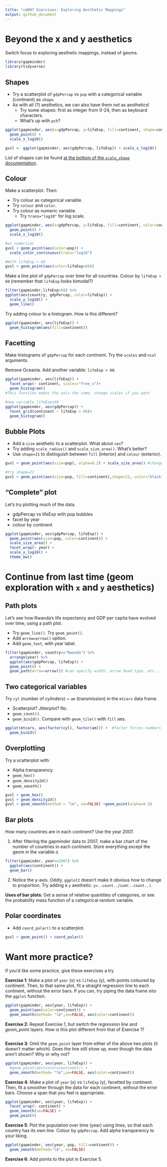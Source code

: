 ```yaml
---
title: "cm007 Exercises: Exploring Aesthetic Mappings"
output: github_document
---
```


# Beyond the x and y aesthetics

Switch focus to exploring aesthetic mappings, instead of geoms. 

```r
library(gapminder)
library(tidyverse)
```


## Shapes

- Try a scatterplot of `gdpPercap` vs `pop` with a categorical variable (continent) as `shape`.
- As with all (?) aesthetics, we can also have them _not_ as aesthetics!
    - Try some shapes: first as integer from 0-24, then as keyboard characters.
    - What's up with `pch`?
    
```r
ggplot(gapminder, aes(x=gdpPercap, y=lifeExp, fill=continent, shape=continent)) +
  geom_point() +
  scale_x_log10()

gvsl <- ggplot(gapminder, aes(gdpPercap, lifeExp)) + scale_x_log10()
```


List of shapes can be found [at the bottom of the `scale_shape` documentation](https://ggplot2.tidyverse.org/reference/scale_shape.html).

## Colour

Make a scatterplot. Then:

- Try colour as categorical variable.
- Try `colour` and `color`. 
- Try colour as numeric variable.
    - Try `trans="log10"` for log scale.
    
```r
ggplot(gapminder, aes(x=gdpPercap, y=lifeExp, fill=continent, color=continent)) +
  geom_point() +
  scale_x_log10()

#as numerical
gvsl + geom_point(aes(color=pop)) +
  scale_color_continuous(trans="log10")

#With lifeExp > 60
gvsl + geom_point(aes(color=lifeExp>60))
```



Make a line plot of `gdpPercap` over time for all countries. Colour by `lifeExp > 60` (remember that `lifeExp` looks bimodal?)

```r
filter(gapminder,lifeExp>60) %>% 
ggplot(aes(country, gdpPercap, color=lifeExp)) +
  scale_y_log10() +
  geom_line()
```


Try adding colour to a histogram. How is this different?

```r
ggplot(gapminder, aes(lifeExp)) +
  geom_histogram(aes(fill=continent))
```


## Facetting

Make histograms of `gdpPercap` for each continent. Try the `scales` and `ncol` arguments. 

Remove Oceania. Add another variable: `lifeExp > 60`. 

```r
ggplot(gapminder, aes(lifeExp)) +
  facet_wrap(~ continent, scales="free_x")+
  geom_histogram()
#This function makes the axis the same, change scales if you want

#new variable lifeExp>60
ggplot(gapminder, aes(gdpPercap)) +
  facet_grid(continent ~ lifeExp > 60)+
  geom_histogram()

```


## Bubble Plots

- Add a `size` aesthetic to a scatterplot. What about `cex`?
- Try adding `scale_radius()` and `scale_size_area()`. What's better?
- Use `shape=21` to distinguish between `fill` (interior) and `colour` (exterior).

```r
gvsl + geom_point(aes(size=pop), alpha=0.2) + scale_size_area() #changes size to rep. magnitude of numerical variable

#try shape=21
gvsl + geom_point(aes(size=pop, fill=continent),shape=21, color="black", alpha=0.3)
```


## "Complete" plot

Let's try plotting much of the data.

- gdpPercap vs lifeExp with pop bubbles
- facet by year
- colour by continent

```r
ggplot(gapminder, aes(gdpPercap, lifeExp)) +
  geom_point(aes(size=pop, color=continent)) +
  scale_size_area() +
  facet_wrap(~ year) +
  scale_x_log10() +
  theme_bw()
```


# Continue from last time (geom exploration with `x` and `y` aesthetics)

## Path plots

Let's see how Rwanda's life expectancy and GDP per capita have evolved over time, using a path plot.

- Try `geom_line()`. Try `geom_point()`.
- Add `arrow=arrow()` option.
- Add `geom_text`, with year label. 

```r
filter(gapminder, country=="Rwanda") %>%
  arrange(year) %>% 
  ggplot(aes(gdpPercap, lifeExp)) + 
  geom_point() +
  geom_path(arrow=arrow()) #can specify width, arrow head type, etc...
```



## Two categorical variables

Try `cyl` (number of cylinders) ~ `am` (transmission) in the `mtcars` data frame.

- Scatterplot? Jitterplot? No.
- `geom_count()`.
- `geom_bin2d()`. Compare with `geom_tile()` with `fill` aes.

```r
ggplot(mtcars, aes(factor(cyl), factor(am))) +  #factor forces numbers to be categories
  geom_bin2d()

```


## Overplotting

Try a scatterplot with:

- Alpha transparency.
- `geom_hex()`
- `geom_density2d()`
- `geom_smooth()`

```r
gvsl + geom_hex()
gvsl + geom_density2d()
gvsl + geom_smooth(method = "lm", se=FALSE) +geom_point(alpha=0.3)
```


## Bar plots

How many countries are in each continent? Use the year 2007.

1. After filtering the gapminder data to 2007, make a bar chart of the number of countries in each continent. Store everything except the geom in the variable `d`.

```r
filter(gapminder, year==2007) %>% 
  ggplot(aes(continent)) +
  geom_bar()
```


2. Notice the y-axis. Oddly, `ggplot2` doesn't make it obvious how to change to proportion. Try adding a `y` aesthetic: `y=..count../sum(..count..)`.



__Uses of bar plots__: Get a sense of relative quantities of categories, or see the probability mass function of a categorical random variable.



## Polar coordinates

- Add `coord_polar()` to a scatterplot.

```r
gvsl + geom_point() + coord_polar()
```



# Want more practice?

If you'd like some practice, give these exercises a try

__Exercise 1__: Make a plot of `year` (x) vs `lifeExp` (y), with points coloured by continent. Then, to that same plot, fit a straight regression line to each continent, without the error bars. If you can, try piping the data frame into the `ggplot` function.

```r
ggplot(gapminder, aes(year, lifeExp)) +
  geom_point(aes(color=continent)) +
  geom_smooth(method= "lm",se=FALSE, aes(color=continent))
```

__Exercise 2__: Repeat Exercise 1, but switch the _regression line_ and _geom\_point_ layers. How is this plot different from that of Exercise 1?

```r

```


__Exercise 3__: Omit the `geom_point` layer from either of the above two plots (it doesn't matter which). Does the line still show up, even though the data aren't shown? Why or why not?

```r
ggplot(gapminder, aes(year, lifeExp)) +
  #geom_point(aes(color=continent)) +
  geom_smooth(method= "lm",se=FALSE, aes(color=continent))
```


__Exercise 4__: Make a plot of `year` (x) vs `lifeExp` (y), facetted by continent. Then, fit a smoother through the data for each continent, without the error bars. Choose a span that you feel is appropriate.

```r
ggplot(gapminder, aes(year, lifeExp)) +
  facet_wrap(~ continent) +
  geom_smooth(se=FALSE) +
  geom_point()
```


__Exercise 5__: Plot the population over time (year) using lines, so that each country has its own line. Colour by `gdpPercap`. Add alpha transparency to your liking.

```r
ggplot(gapminder, aes(year, pop, fill=continent)) +
  geom_smooth(method="lm", se=FALSE)

```


__Exercise 6__: Add points to the plot in Exercise 5.